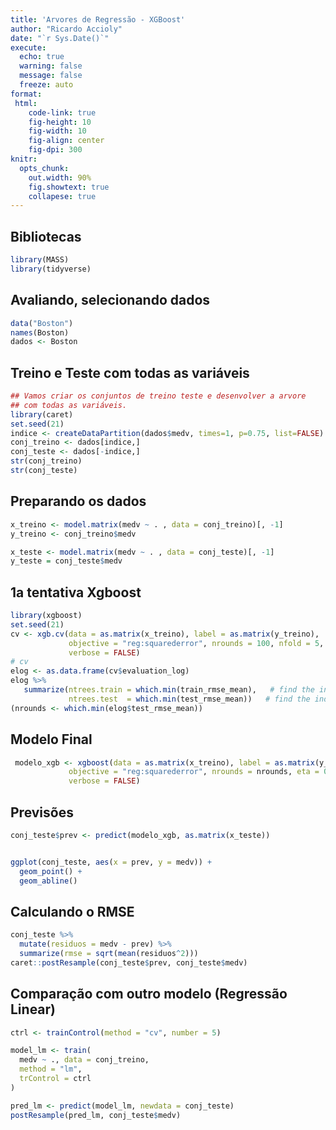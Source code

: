 ```yaml
---
title: 'Arvores de Regressão - XGBoost'
author: "Ricardo Accioly"
date: "`r Sys.Date()`"
execute: 
  echo: true
  warning: false
  message: false
  freeze: auto
format:
 html:
    code-link: true
    fig-height: 10
    fig-width: 10
    fig-align: center
    fig-dpi: 300
knitr: 
  opts_chunk: 
    out.width: 90%
    fig.showtext: true
    collapese: true
---
```


## Bibliotecas

```r
library(MASS)
library(tidyverse)
```

## Avaliando, selecionando dados

```r
data("Boston")
names(Boston)
dados <- Boston 
```

## Treino e Teste com todas as variáveis

```r
## Vamos criar os conjuntos de treino teste e desenvolver a arvore 
## com todas as variáveis.
library(caret)
set.seed(21)
indice <- createDataPartition(dados$medv, times=1, p=0.75, list=FALSE)
conj_treino <- dados[indice,]
conj_teste <- dados[-indice,] 
str(conj_treino)
str(conj_teste)
```

## Preparando os dados

```r
x_treino <- model.matrix(medv ~ . , data = conj_treino)[, -1]
y_treino <- conj_treino$medv

x_teste <- model.matrix(medv ~ . , data = conj_teste)[, -1]
y_teste = conj_teste$medv
```

## 1a tentativa Xgboost

```r
library(xgboost)
set.seed(21)
cv <- xgb.cv(data = as.matrix(x_treino), label = as.matrix(y_treino),
             objective = "reg:squarederror", nrounds = 100, nfold = 5, eta = 0.3, max_depth = 6,
             verbose = FALSE)
# cv
elog <- as.data.frame(cv$evaluation_log)
elog %>% 
   summarize(ntrees.train = which.min(train_rmse_mean),   # find the index of min(train_rmse_mean)
             ntrees.test  = which.min(test_rmse_mean))   # find the index of min(test_rmse_mean)
(nrounds <- which.min(elog$test_rmse_mean))
```

## Modelo Final

```r
 modelo_xgb <- xgboost(data = as.matrix(x_treino), label = as.matrix(y_treino),
             objective = "reg:squarederror", nrounds = nrounds, eta = 0.3, max_depth = 6,
             verbose = FALSE)
```

## Previsões

```r
conj_teste$prev <- predict(modelo_xgb, as.matrix(x_teste))


ggplot(conj_teste, aes(x = prev, y = medv)) + 
  geom_point() + 
  geom_abline()
```

## Calculando o RMSE

```r
conj_teste %>%
  mutate(residuos = medv - prev) %>%
  summarize(rmse = sqrt(mean(residuos^2)))
caret::postResample(conj_teste$prev, conj_teste$medv)
```

## Comparação com outro modelo (Regressão Linear)

```r
ctrl <- trainControl(method = "cv", number = 5)

model_lm <- train(
  medv ~ ., data = conj_treino,
  method = "lm",
  trControl = ctrl
)

pred_lm <- predict(model_lm, newdata = conj_teste)
postResample(pred_lm, conj_teste$medv)
```
